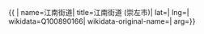 {{ {{{1|PRC admin/showdata}}}|
name=江南街道|
title=江南街道 (崇左市)|
lat=|
lng=|
wikidata=Q100890166|
wikidata-original-name=|
arg={{{arg|}}}}}